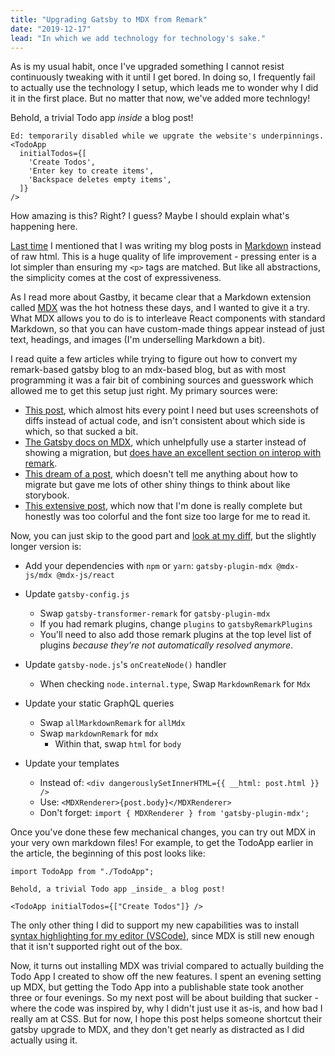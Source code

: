 ```yaml
---
title: "Upgrading Gatsby to MDX from Remark"
date: "2019-12-17"
lead: "In which we add technology for technology's sake."
---
```



As is my usual habit, once I've upgraded something I cannot resist continuously
tweaking with it until I get bored. In doing so, I frequently fail to actually
use the technology I setup, which leads me to wonder why I did it in the first
place. But no matter that now, we've added more technlogy!

Behold, a trivial Todo app _inside_ a blog post!

```
Ed: temporarily disabled while we upgrate the website's underpinnings.
<TodoApp
  initialTodos={[
    'Create Todos',
    'Enter key to create items',
    'Backspace deletes empty items',
  ]}
/>
```

How amazing is this? Right? I guess? Maybe I should explain what's happening
here.

[Last time] I mentioned that I was writing my blog posts in [Markdown] instead
of raw html. This is a huge quality of life improvement - pressing enter is a
lot simpler than ensuring my `<p>` tags are matched. But like all abstractions,
the simplicity comes at the cost of expressiveness.

[last time]: /weblog/zack/2019/11/blog-of-my-dreams/
[markdown]: https://github.com/adam-p/markdown-here/wiki/Markdown-Cheatsheet

As I read more about Gastby, it became clear that a Markdown extension called
[MDX] was the hot hotness these days, and I wanted to give it a try. What MDX
allows you to do is to interleave React components with standard Markdown, so
that you can have custom-made things appear instead of just text, headings, and
images (I'm underselling Markdown a bit).

[mdx]: https://mdxjs.com/

I read quite a few articles while trying to figure out how to convert my
remark-based gatsby blog to an mdx-based blog, but as with most programming it
was a fair bit of combining sources and guesswork which allowed me to get this
setup just right. My primary sources were:

- [This post], which almost hits every point I need but uses screenshots of
  diffs instead of actual code, and isn't consistent about which side is which,
  so that sucked a bit.
- [The Gatsby docs on MDX], which unhelpfully use a starter instead of showing a
  migration, but [does have an excellent section on interop with remark].
- [This dream of a post], which doesn't tell me anything about how to migrate
  but gave me lots of other shiny things to think about like storybook.
- [This extensive post], which now that I'm done is really complete but honestly
  was too colorful and the font size too large for me to read it.

[this post]: https://blog.scottspence.me/convert-gatsby-default-blog-to-use-mdx
[the gatsby docs on mdx]: https://www.gatsbyjs.org/docs/mdx/getting-started/
[does have an excellent section on interop with remark]: https://www.gatsbyjs.org/docs/mdx/plugins/
[this dream of a post]: https://dev.to/whoisryosuke/redesigning-my-blog-using-gatsby-and-mdx-254c
[this extensive post]: https://alligator.io/gatsbyjs/mdx-in-gatsby/

Now, you can just skip to the good part and [look at my diff], but the slightly
longer version is:

[look at my diff]: https://github.com/zandaleph/bookish-carnival/commit/9a29fce5c97cff88c60c802851548b99fe9664fc

- Add your dependencies with `npm` or `yarn`:
  `gatsby-plugin-mdx @mdx-js/mdx @mdx-js/react`

- Update `gatsby-config.js`

  - Swap `gatsby-transformer-remark` for `gatsby-plugin-mdx`
  - If you had remark plugins, change `plugins` to `gatsbyRemarkPlugins`
  - You'll need to also add those remark plugins at the top level list of
    plugins _because they're not automatically resolved anymore_.

- Update `gatsby-node.js`'s `onCreateNode()` handler
  - When checking `node.internal.type`, Swap `MarkdownRemark` for `Mdx`
- Update your static GraphQL queries
  - Swap `allMarkdownRemark` for `allMdx`
  - Swap `markdownRemark` for `mdx`
    - Within that, swap `html` for `body`
- Update your templates
  - Instead of: `<div dangerouslySetInnerHTML={{ __html: post.html }} />`
  - Use: `<MDXRenderer>{post.body}</MDXRenderer>`
  - Don't forget: `import { MDXRenderer } from 'gatsby-plugin-mdx';`

Once you've done these few mechanical changes, you can try out MDX in your very
own markdown files! For example, to get the TodoApp earlier in the article, the
beginning of this post looks like:

```mdx
import TodoApp from "./TodoApp";

Behold, a trivial Todo app _inside_ a blog post!

<TodoApp initialTodos={["Create Todos"]} />
```

The only other thing I did to support my new capabilities was to install [syntax
highlighting for my editor (VSCode)], since MDX is still new enough that it
isn't supported right out of the box.

[syntax highlighting for my editor (vscode)]: https://marketplace.visualstudio.com/items?itemName=silvenon.mdx

Now, it turns out installing MDX was trivial compared to actually building the
Todo App I created to show off the new features. I spent an evening setting up
MDX, but getting the Todo App into a publishable state took another three or
four evenings. So my next post will be about building that sucker - where the
code was inspired by, why I didn't just use it as-is, and how bad I really am at
CSS. But for now, I hope this post helps someone shortcut their gatsby upgrade
to MDX, and they don't get nearly as distracted as I did actually using it.
